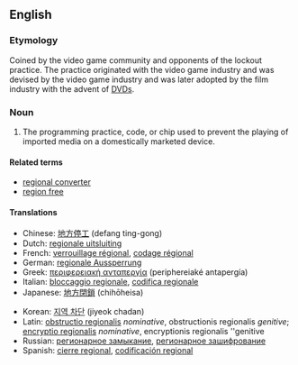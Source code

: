{{wikipedia}}
==English==

===Etymology===
Coined by the video game community and opponents of the lockout practice. The practice originated with the video game industry and was devised by the video game industry and was later adopted by the film industry with the advent of [[DVD]]s.

===Noun===
{{en-noun|sg=[[regional]] [[lockout]]}}

# {{video games|DVD}} The programming practice, code, or chip used to prevent the playing of imported media on a domestically marketed device.

====Related terms====
* [[regional converter]]
* [[region free]]

====Translations====
{{trans-top|prevents the playing of imported media on a domestically marketed device}}
* Chinese: [[地方停工]] (defang ting-gong)
* Dutch: [[regionale uitsluiting]]
* French: [[verrouillage régional]], [[codage régional]]
* German: [[regionale Aussperrung]]
* Greek: [[περιφερειακή ανταπεργία]] (periphereiaké antapergía)
* Italian: [[bloccaggio regionale]], [[codifica regionale]]
* Japanese: [[地方閉鎖]] (chihōheisa)
{{trans-mid}}
* Korean: [[지역 차단]] (jiyeok chadan)
* Latin: [[obstructio regionalis]] ''nominative'', obstructionis regionalis ''genitive''; [[encryptio regionalis]] ''nominative'', encryptionis regionalis ''genitive
* Russian: [[регионарное замыкание]], [[регионарное зашифрование]]
* Spanish: [[cierre regional]], [[codificación regional]]
{{trans-bottom}}